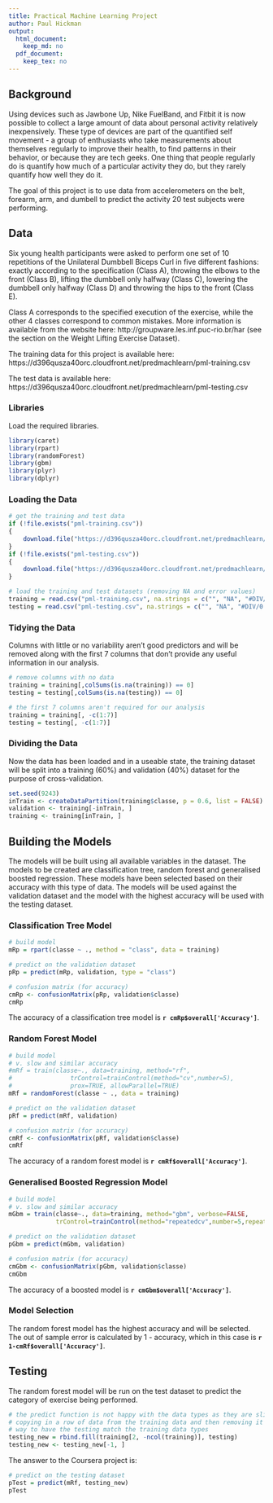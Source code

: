 ```yaml
---
title: Practical Machine Learning Project
author: Paul Hickman
output:
  html_document:
    keep_md: no
  pdf_document:
    keep_tex: no
---
```


## Background

Using devices such as Jawbone Up, Nike FuelBand, and Fitbit it is now possible to collect a large amount of data about personal activity relatively inexpensively. These type of devices are part of the quantified self movement - a group of enthusiasts who take measurements about themselves regularly to improve their health, to find patterns in their behavior, or because they are tech geeks. One thing that people regularly do is quantify how much of a particular activity they do, but they rarely quantify how well they do it.

The goal of this project is to use data from accelerometers on the belt, forearm, arm, and dumbell to predict the activity 20 test subjects were performing.

## Data

Six young health participants were asked to perform one set of 10 repetitions of the Unilateral Dumbbell Biceps Curl in five different fashions: exactly according to the specification (Class A), throwing the elbows to the front (Class B), lifting the dumbbell only halfway (Class C), lowering the dumbbell only halfway (Class D) and throwing the hips to the front (Class E).

Class A corresponds to the specified execution of the exercise, while the other 4 classes correspond to common mistakes.  More information is available from the website here: http://groupware.les.inf.puc-rio.br/har (see the section on the Weight Lifting Exercise Dataset).

The training data for this project is available here:
https://d396qusza40orc.cloudfront.net/predmachlearn/pml-training.csv

The test data is available here:
https://d396qusza40orc.cloudfront.net/predmachlearn/pml-testing.csv

### Libraries

Load the required libraries.

```r
library(caret)
library(rpart)
library(randomForest)
library(gbm)
library(plyr)
library(dplyr)
```

### Loading the Data

```r
# get the training and test data
if (!file.exists("pml-training.csv"))
{
    download.file("https://d396qusza40orc.cloudfront.net/predmachlearn/pml-training.csv",destfile="pml-training.csv",method="libcurl")
}
if (!file.exists("pml-testing.csv"))
{
    download.file("https://d396qusza40orc.cloudfront.net/predmachlearn/pml-testing.csv",destfile="pml-testing.csv",method="libcurl")
}

# load the training and test datasets (removing NA and error values)
training = read.csv("pml-training.csv", na.strings = c("", "NA", "#DIV/0!"))
testing = read.csv("pml-testing.csv", na.strings = c("", "NA", "#DIV/0!"))
```

### Tidying the Data

Columns with little or no variability aren't good predictors and will be removed along with the first 7 columns that don't provide any useful information in our analysis.

```r
# remove columns with no data
training = training[,colSums(is.na(training)) == 0]
testing = testing[,colSums(is.na(testing)) == 0]

# the first 7 columns aren't required for our analysis
training = training[, -c(1:7)]
testing = testing[, -c(1:7)]
```

### Dividing the Data

Now the data has been loaded and in a useable state, the training dataset will be split into a training (60%) and validation (40%) dataset for the purpose of cross-validation.

```r
set.seed(9243)
inTrain <- createDataPartition(training$classe, p = 0.6, list = FALSE)
validation <- training[-inTrain, ]
training <- training[inTrain, ]
```

## Building the Models

The models will be built using all available variables in the dataset.  The models to be created are classification tree, random forest and generalised boosted regression.  These models have been selected based on their accuracy with this type of data.  The models will be used against the validation dataset and the model with the highest accuracy will be used with the testing dataset.

### Classification Tree Model

```r
# build model
mRp = rpart(classe ~ ., method = "class", data = training)

# predict on the validation dataset
pRp = predict(mRp, validation, type = "class")

# confusion matrix (for accuracy)
cmRp <- confusionMatrix(pRp, validation$classe)
cmRp
```

The accuracy of a classification tree model is **`r cmRp$overall['Accuracy']`**.

### Random Forest Model

```r
# build model
# v. slow and similar accuracy
#mRf = train(classe~., data=training, method="rf",
#                trControl=trainControl(method="cv",number=5),
#                prox=TRUE, allowParallel=TRUE)
mRf = randomForest(classe ~ ., data = training)

# predict on the validation dataset
pRf = predict(mRf, validation)

# confusion matrix (for accuracy)
cmRf <- confusionMatrix(pRf, validation$classe)
cmRf
```

The accuracy of a random forest model is **`r cmRf$overall['Accuracy']`**.

### Generalised Boosted Regression Model

```r
# build model
# v. slow and similar accuracy
mGbm = train(classe~., data=training, method="gbm", verbose=FALSE,
             trControl=trainControl(method="repeatedcv",number=5,repeats=1))

# predict on the validation dataset
pGbm = predict(mGbm, validation)

# confusion matrix (for accuracy)
cmGbm <- confusionMatrix(pGbm, validation$classe)
cmGbm
```

The accuracy of a boosted model is **`r cmGbm$overall['Accuracy']`**.

### Model Selection

The random forest model has the highest accuracy and will be selected.  The out of sample error is calculated by 1 - accuracy, which in this case is **`r 1-cmRf$overall['Accuracy']`**.

## Testing

The random forest model will be run on the test dataset to predict the category of exercise being performed.

```r
# the predict function is not happy with the data types as they are slightly different
# copying in a row of data from the training data and then removing it was the best
# way to have the testing match the training data types
testing_new = rbind.fill(training[2, -ncol(training)], testing)
testing_new <- testing_new[-1, ]
```

The answer to the Coursera project is:

```r
# predict on the testing dataset
pTest = predict(mRf, testing_new)
pTest
```
